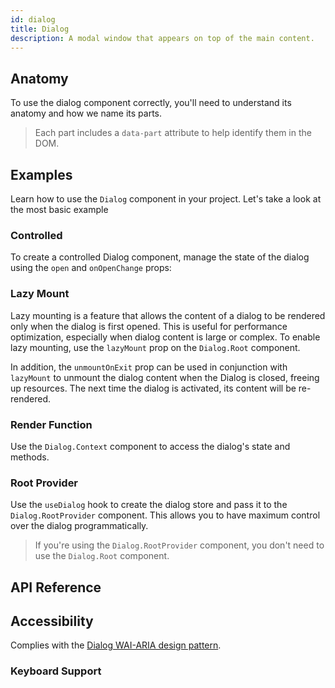 ```yaml
---
id: dialog
title: Dialog
description: A modal window that appears on top of the main content.
---
```


<ComponentPreview id="Dialog" />

## Anatomy

To use the dialog component correctly, you'll need to understand its anatomy and how we name its parts.

> Each part includes a `data-part` attribute to help identify them in the DOM.

<Anatomy id="dialog" />

## Examples

Learn how to use the `Dialog` component in your project. Let's take a look at the most basic example

<Example id="basic" />

### Controlled

To create a controlled Dialog component, manage the state of the dialog using the `open` and `onOpenChange` props:

<Example id="controlled" />

### Lazy Mount

Lazy mounting is a feature that allows the content of a dialog to be rendered only when the dialog is first opened. This
is useful for performance optimization, especially when dialog content is large or complex. To enable lazy mounting, use
the `lazyMount` prop on the `Dialog.Root` component.

In addition, the `unmountOnExit` prop can be used in conjunction with `lazyMount` to unmount the dialog content when the
Dialog is closed, freeing up resources. The next time the dialog is activated, its content will be re-rendered.

<Example id="lazy-mount" />

### Render Function

Use the `Dialog.Context` component to access the dialog's state and methods.

<Example id="render-fn" />

### Root Provider

Use the `useDialog` hook to create the dialog store and pass it to the `Dialog.RootProvider` component. This allows you
to have maximum control over the dialog programmatically.

<Example id="root-provider" />

> If you're using the `Dialog.RootProvider` component, you don't need to use the `Dialog.Root` component.

## API Reference

<ComponentTypes id="dialog" />

## Accessibility

Complies with the [Dialog WAI-ARIA design pattern](https://www.w3.org/WAI/ARIA/apg/patterns/dialog-modal/).

### Keyboard Support

<KeyBindingsTable id="dialog" />

